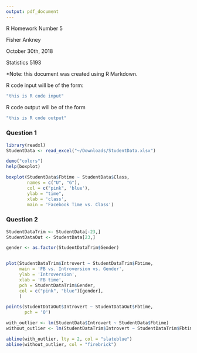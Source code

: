 ```yaml
---
output: pdf_document
---
```

R Homework Number 5

Fisher Ankney 

October 30th, 2018 

Statistics 5193 

*Note: this document was created using R Markdown.

R code input will be of the form:
```r
"this is R code input"
``` 

R code output will be of the form 
```r
"this is R code output"
``` 



### Question 1

```r
library(readxl)
StudentData <- read_excel("~/Downloads/StudentData.xlsx")
```

```r
demo("colors")
help(boxplot)
```

```r
boxplot(StudentData$Fbtime ~ StudentData$Class,
        names = c("U", "G"),
        col = c("pink", 'blue'),
        ylab = "time",
        xlab = 'class',
        main = 'Facebook Time vs. Class')
```

\pagebreak

### Question 2
```r
StudentDataTrim <- StudentData[-23,]
StudentDataOut <- StudentData[23,]

gender <- as.factor(StudentDataTrim$Gender)


plot(StudentDataTrim$Introvert ~ StudentDataTrim$Fbtime,
     main = 'FB vs. Introversion vs. Gender',
     ylab = 'Introversion',
     xlab = 'FB time',
     pch = StudentDataTrim$Gender,
     col = c("pink", "blue")[gender],
     )

points(StudentDataOut$Introvert ~ StudentDataOut$Fbtime,
       pch = 'O')

with_outlier <- lm(StudentData$Introvert ~ StudentData$Fbtime)
without_outlier <- lm(StudentDataTrim$Introvert ~ StudentDataTrim$Fbtime)

abline(with_outlier, lty = 2, col = "slateblue")
abline(without_outlier, col = "firebrick")
```

